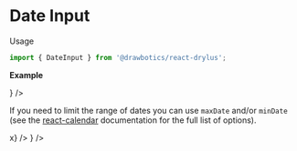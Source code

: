 


# Date Input
Usage
```jsx
import { DateInput } from '@drawbotics/react-drylus';
```

__Example__
<Playground component={DateInput}>
  <div style={{ maxWidth: 300 }}>
    <ControlledField component={
      <DateInput value="" align={Align.RIGHT} placeholder="Pick a date..." />
    } />
  </div>
</Playground>

If you need to limit the range of dates you can use `maxDate` and/or `minDate` (see the [react-calendar](https://github.com/wojtekmaj/react-calendar#readme) documentation for the full list of options).

<Playground>
  <div style={{ maxWidth: 300 }}>
    <ControlledField component={
      <DateInput
        value=""
        placeholder="Pick a date..."
        maxDate={{ year: 2010, month: 4, day: 10 }}
        activeStartDate={{ year: 2010, month: 4, day: 10 }}
        minDate={{ year: 2010, month: 4, day: 1 }}
        onChange={x=>x} />
    } />
  </div>
</Playground>
